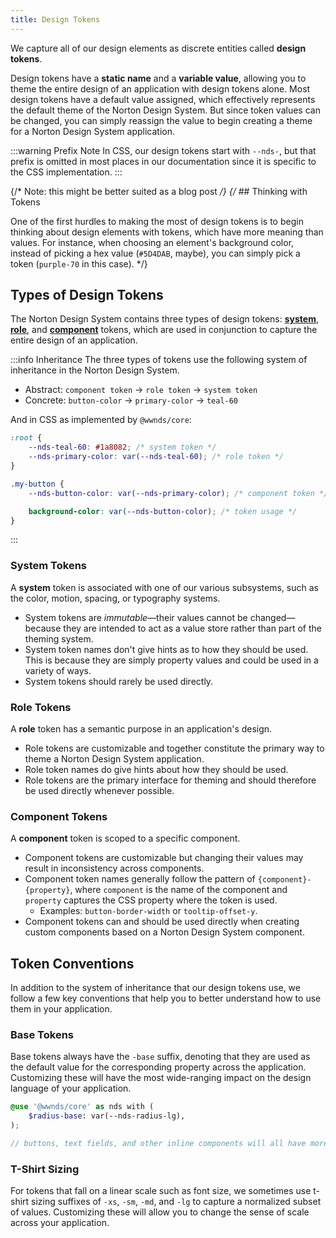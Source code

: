 ```yaml
---
title: Design Tokens
---
```


We capture all of our design elements as discrete entities called **design tokens**.

Design tokens have a **static name** and a **variable value**, allowing you to theme the entire design of an application with design tokens alone.
Most design tokens have a default value assigned, which effectively represents the default theme of the Norton Design System.
But since token values can be changed, you can simply reassign the value to begin creating a theme for a Norton Design System application.

:::warning Prefix Note
In CSS, our design tokens start with `--nds-`, but that prefix is omitted in most places in our documentation since it is specific to the CSS implementation.
:::

{/* Note: this might be better suited as a blog post */}
{/* ## Thinking with Tokens

One of the first hurdles to making the most of design tokens is to begin thinking about design elements with tokens, which have more meaning than values.
For instance, when choosing an element's background color, instead of picking a hex value (`#5D4DAB`, maybe), you can simply pick a token (`purple-70` in this case). */}

## Types of Design Tokens

The Norton Design System contains three types of design tokens: [**system**](#system-tokens), [**role**](#role-tokens), and [**component**](#component-tokens) tokens, which are used in conjunction to capture the entire design of an application.

:::info Inheritance
The three types of tokens use the following system of inheritance in the Norton Design System.

- Abstract: `component token` → `role token` → `system token`
- Concrete: `button-color` → `primary-color` → `teal-60`

And in CSS as implemented by `@wwnds/core`:

```css
:root {
	--nds-teal-60: #1a8082; /* system token */
	--nds-primary-color: var(--nds-teal-60); /* role token */
}

.my-button {
	--nds-button-color: var(--nds-primary-color); /* component token */

	background-color: var(--nds-button-color); /* token usage */
}
```
:::

### System Tokens

A **system** token is associated with one of our various subsystems, such as the color, motion, spacing, or typography systems.

- System tokens are _immutable_&mdash;their values cannot be changed&mdash;because they are intended to act as a value store rather than part of the theming system.
- System token names don't give hints as to how they should be used. This is because they are simply property values and could be used in a variety of ways.
- System tokens should rarely be used directly.

### Role Tokens

A **role** token has a semantic purpose in an application's design.

- Role tokens are customizable and together constitute the primary way to theme a Norton Design System application.
- Role token names do give hints about how they should be used.
- Role tokens are the primary interface for theming and should therefore be used directly whenever possible.

### Component Tokens

A **component** token is scoped to a specific component.

- Component tokens are customizable but changing their values may result in inconsistency across components.
- Component token names generally follow the pattern of `{component}-{property}`, where `component` is the name of the component and `property` captures the CSS property where the token is used.
  - Examples: `button-border-width` or `tooltip-offset-y`.
- Component tokens can and should be used directly when creating custom components based on a Norton Design System component.

## Token Conventions

In addition to the system of inheritance that our design tokens use, we follow a few key conventions that help you to better understand how to use them in your application.

### Base Tokens

Base tokens always have the `-base` suffix, denoting that they are used as the default value for the corresponding property across the application.
Customizing these will have the most wide-ranging impact on the design language of your application.

```scss title="Example: custom base border-radius"
@use '@wwnds/core' as nds with (
	$radius-base: var(--nds-radius-lg),
);

// buttons, text fields, and other inline components will all have more rounded corners
```

### T-Shirt Sizing

For tokens that fall on a linear scale such as font size, we sometimes use t-shirt sizing suffixes of `-xs`, `-sm`, `-md`, and `-lg` to capture a normalized subset of values.
Customizing these will allow you to change the sense of scale across your application.
